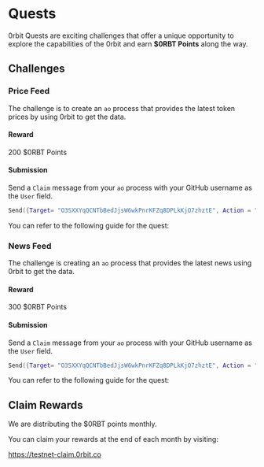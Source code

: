  
# Quests

0rbit Quests are exciting challenges that offer a unique opportunity to explore the capabilities of the 0rbit and earn __$0RBT Points__ along the way. 

## Challenges

### Price Feed

The challenge is to create an `ao` process that provides the latest token prices by using 0rbit to get the data.

#### Reward
200 $0RBT Points

#### Submission

Send a `Claim` message from your `ao` process with your GitHub username as the `User` field.
```lua
Send({Target= "O3SXXYqQCNTbBedJjsW6wkPnrKFZq8DPLkKjO7zhztE", Action = "Claim", Quest = "Price-Bot", User = <username>})
```

You can refer to the following guide for the quest:
<Cards num={1}>
    <Card icon=" ＄ " title="Price Feed Quest" href="/learn-by-building/0rbit-tutorials/price-feed" image="true" />
</Cards>

### News Feed

The challenge is creating an `ao` process that provides the latest news using 0rbit to get the data.

#### Reward
300 $0RBT Points

#### Submission

Send a `Claim` message from your `ao` process with your GitHub username as the `User` field.
```lua
Send({Target= "O3SXXYqQCNTbBedJjsW6wkPnrKFZq8DPLkKjO7zhztE", Action = "Claim", Quest = "News-Bot", User = <username>})
```

You can refer to the following guide for the quest:
<Cards num={1}>
    <Card icon=" 📰 " title="News Feed" href="/learn-by-building/0rbit-tutorials/news-feed" image="true" />
</Cards>

## Claim Rewards

We are distributing the $0RBT points monthly. 

You can claim your rewards at the end of each month by visiting:

https://testnet-claim.0rbit.co